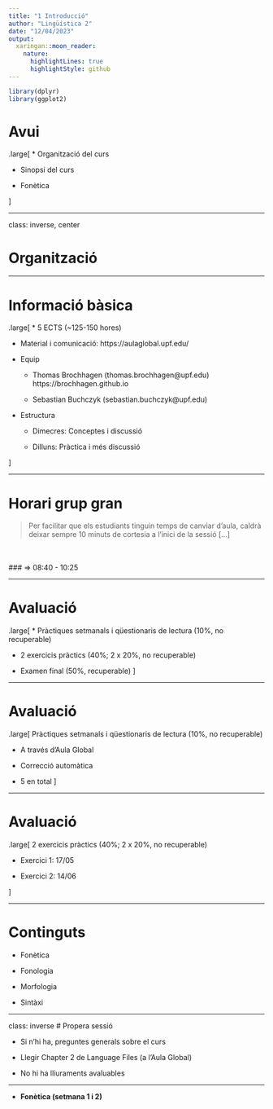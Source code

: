 ```yaml
---
title: "1 Introducció"
author: "Lingüística 2"
date: "12/04/2023"
output:
  xaringan::moon_reader:
    nature:
      highlightLines: true
      highlightStyle: github
---
```


```r
library(dplyr)
library(ggplot2)
```

# Avui

.large[
* Organització del curs

* Sinopsi del curs

* Fonètica

]

---

class: inverse, center

# Organització

---

# Informació bàsica

.large[
* 5 ECTS (~125-150 hores)

* Material i comunicació: https://aulaglobal.upf.edu/

* Equip
   * Thomas Brochhagen (thomas.brochhagen@upf.edu)<br> https://brochhagen.github.io
  
   * Sebastian Buchczyk (sebastian.buchczyk@upf.edu)

* Estructura
   * Dimecres: Conceptes i discussió
  
   * Dilluns: Pràctica i més discussió

]

---

# Horari grup gran

> Per facilitar que els estudiants tinguin temps de canviar d'aula, caldrà deixar sempre 10 minuts de cortesia a l'inici de la sessió [...]

<br><br>
### $\Rightarrow$ 08:40 - 10:25



---

# Avaluació
.large[
* Pràctiques setmanals i qüestionaris de lectura (10%, no recuperable)

* 2 exercicis pràctics (40%; 2 x 20%, no recuperable)

* Examen final (50%, recuperable)
]

---

# Avaluació

.large[
Pràctiques setmanals i qüestionaris de lectura (10%, no recuperable)

  * A través d'Aula Global
  
  * Correcció automàtica
  
  * 5 en total
]

---

# Avaluació

.large[
2 exercicis pràctics (40%; 2 x 20%, no recuperable)

  * Exercici 1: 17/05
  
  * Exercici 2: 14/06


]


---

# Continguts

* Fonètica

* Fonologia

* Morfologia

* Sintàxi


---


class: inverse
# Propera sessió

* Si n'hi ha, preguntes generals sobre el curs

* Llegir Chapter 2 de Language Files (a l'Aula Global)

* No hi ha lliuraments avaluables

***

* **Fonètica (setmana 1 i 2)**

